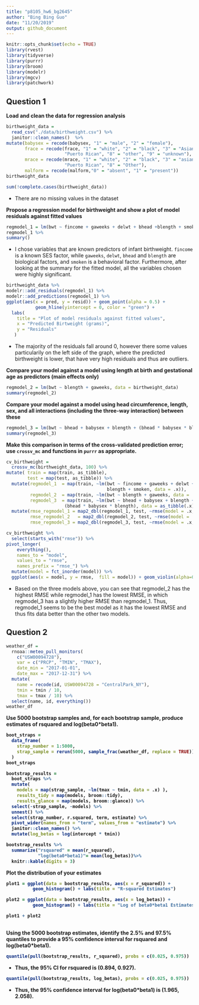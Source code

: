 ```yaml
---
title: "p8105_hw6_bg2645"
author: "Bing Bing Guo"
date: "11/20/2019"
output: github_document
---
```


```r
knitr::opts_chunk$set(echo = TRUE)
library(rvest)
library(tidyverse)
library(purrr)
library(broom)
library(modelr)
library(mgcv)
library(patchwork)
```

## Question 1

**Load and clean the data for regression analysis**

```r
birthweight_data = 
  read_csv("./data/birthweight.csv") %>% 
  janitor::clean_names()  %>% 
mutate(babysex = recode(babysex, "1" = "male", "2" = "female"),
       frace = recode(frace, "1" = "white", "2" = "black", "3" = "Asian", "4" =
                      "Puerto Rican", "8" = "other", "9" = "unknown"), 
       mrace = recode(mrace, "1" = "white", "2" = "black", "3" = "asian", "4" =
                      "Puerto Rican", "8" = "Other"), 
       malform = recode(malform,"0" = "absent", "1" = "present")) 
birthweight_data
```

```r
sum(!complete.cases(birthweight_data))
```

* There are no missing values in the dataset 


**Propose a regression model for birthweight and show a plot of model residuals against fitted values**

```r
regmodel_1 = lm(bwt ~ fincome + gaweeks + delwt + bhead +blength + smoken, data = birthweight_data) 
regmodel_1 %>% 
summary()
```

* I chose variables that are known predictors of infant birthweight. `fincome` is a known SES factor, while `gaweeks`, `delwt`, `bhead` and `blength` are biological factors, and `smoken` is a behavioral factor. Furthermore, after looking at the summary for the fitted model, all the variables chosen were highly significant. 


```r
birthweight_data %>%
modelr::add_residuals(regmodel_1) %>%
modelr::add_predictions(regmodel_1) %>% 
ggplot(aes(x = pred, y = resid)) + geom_point(alpha = 0.5) + 
           geom_hline(yintercept = 0, color = "green") + 
  labs(
    title = "Plot of model residuals against fitted values",
    x = "Predicted Birtweight (grams)",
    y = "Residuals"
   )
```

* The majority of the residuals fall around 0, however there some values particularily on the left side of the graph, where the predicted birthweight is lower, that have very high residuals and thus are outliers. 


**Compare your model against a model using length at birth and gestational age as predictors (main effects only)**

```r
regmodel_2 = lm(bwt ~ blength + gaweeks, data = birthweight_data)
summary(regmodel_2)
```

**Compare your model against a model using head circumference, length, sex, and all interactions (including the three-way interaction) between these**

```r
regmodel_3 = lm(bwt ~ bhead + babysex + blength + (bhead * babysex * blength), data = birthweight_data)
summary(regmodel_3)
```

**Make this comparison in terms of the cross-validated prediction error; use `crossv_mc` and functions in `purrr` as appropriate.**

```r
cv_birthweight =
  crossv_mc(birthweight_data, 100) %>%
mutate( train = map(train, as_tibble),
        test = map(test, as_tibble)) %>%
  mutate(regmodel_1  = map(train, ~lm(bwt ~ fincome + gaweeks + delwt + bhead +
                                      blength + smoken, data = .x)),
         regmodel_2  = map(train, ~lm(bwt ~ blength + gaweeks, data = .x)),
         regmodel_3  = map(train, ~lm(bwt ~ bhead + babysex + blength + 
                      (bhead * babysex * blength), data = as_tibble(.x)))) %>% 
  mutate(rmse_regmodel_1 = map2_dbl(regmodel_1, test, ~rmse(model = .x, data = .y)),
         rmse_regmodel_2   = map2_dbl(regmodel_2, test, ~rmse(model = .x, data = .y)),
         rmse_regmodel_3 = map2_dbl(regmodel_3, test, ~rmse(model = .x, data = .y)))

cv_birthweight %>% 
  select(starts_with("rmse")) %>% 
pivot_longer(
    everything(),
    names_to = "model", 
    values_to = "rmse",
    names_prefix = "rmse_") %>% 
  mutate(model = fct_inorder(model)) %>% 
  ggplot(aes(x = model, y = rmse,  fill = model)) + geom_violin(alpha=0.5) 
```

* Based on the three models above, you can see that regmodel_2 has the highest RMSE while regmodel_1 has the lowest RMSE, in which regmodel_3 has a slightly higher RMSE than regmodel_1. Thus, regmodel_1 seems to be the best model as it has the lowest RMSE and thus fits data better than the other two models.  


## Question 2 

```r
weather_df = 
  rnoaa::meteo_pull_monitors(
    c("USW00094728"),
    var = c("PRCP", "TMIN", "TMAX"), 
    date_min = "2017-01-01",
    date_max = "2017-12-31") %>%
  mutate(
    name = recode(id, USW00094728 = "CentralPark_NY"),
    tmin = tmin / 10,
    tmax = tmax / 10) %>%
  select(name, id, everything())
weather_df
```

<b>Use 5000 bootstrap samples and, for each bootstrap sample, produce estimates of rsquared and log(beta0*beta1).<b>

```r
boot_straps = 
  data_frame(
    strap_number = 1:5000,
    strap_sample = rerun(5000, sample_frac(weather_df, replace = TRUE))
  )
boot_straps
```

```r
bootstrap_results = 
  boot_straps %>% 
  mutate(
    models = map(strap_sample, ~lm(tmax ~ tmin, data = .x) ),
    results_tidy = map(models, broom::tidy),
    results_glance = map(models, broom::glance)) %>% 
  select(-strap_sample, -models) %>% 
  unnest() %>% 
  select(strap_number, r.squared, term, estimate) %>%
  pivot_wider(names_from = "term", values_from = "estimate") %>%
  janitor::clean_names() %>%
  mutate(log_betas = log(intercept * tmin))

bootstrap_results %>% 
  summarize("rsquared" = mean(r_squared), 
            "log(beta0*beta1)"= mean(log_betas))%>%
  knitr::kable(digits = 3)
```

**Plot the distribution of your estimates**

```r
plot1 = ggplot(data = bootstrap_results, aes(x = r_squared)) + 
          geom_histogram() + labs(title = "R-squared Estimates")  

plot2 = ggplot(data = bootstrap_results, aes(x = log_betas)) + 
          geom_histogram() + labs(title = "Log of beta0*beta1 Estimates")

plot1 + plot2
      
```

<b>Using the 5000 bootstrap estimates, identify the 2.5% and 97.5% quantiles to provide a 95% confidence interval for rsquared and log(beta0*beta1). <b>

```r
quantile(pull(bootstrap_results, r_squared), probs = c(0.025, 0.975)) 
```

* Thus, the 95% CI for rsquared is (0.894, 0.927). 

```r
quantile(pull(bootstrap_results, log_betas), probs = c(0.025, 0.975)) 
```

* Thus, the 95% confidence interval for log(beta0*beta1) is (1.965, 2.058).
